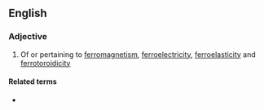 ==English==

===Adjective===
{{en-adj}}

# {{label|en|physics}} Of or pertaining to [[ferromagnetism]], [[ferroelectricity]], [[ferroelasticity]] and [[ferrotoroidicity]]

====Related terms====
* {{l|en|ferroics}}